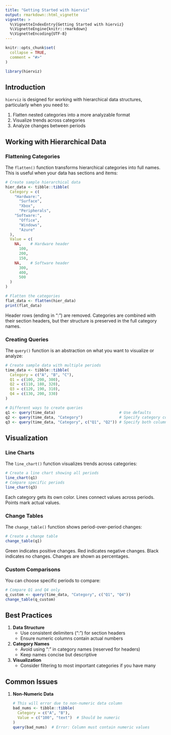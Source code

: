 ```yaml
---
title: "Getting Started with hierviz"
output: rmarkdown::html_vignette
vignette: >
  %\VignetteIndexEntry{Getting Started with hierviz}
  %\VignetteEngine{knitr::rmarkdown}
  %\VignetteEncoding{UTF-8}
---
```


```r
knitr::opts_chunk$set(
  collapse = TRUE,
  comment = "#>"
)
```

```r
library(hierviz)
```

## Introduction

`hierviz` is designed for working with hierarchical data structures, particularly when you need to:

1.  Flatten nested categories into a more analyzable format
2.  Visualize trends across categories
3.  Analyze changes between periods

## Working with Hierarchical Data

### Flattening Categories

The `flatten()` function transforms hierarchical categories into full names. This is useful when your data has sections and items:

```r
# Create sample hierarchical data
hier_data <- tibble::tibble(
  Category = c(
    "Hardware:", 
      "Surface",
      "Xbox",
      "Peripherals",
    "Software:",
      "Office",
      "Windows",
      "Azure"
  ),
  Value = c(
    NA,    # Hardware header
      100,
      200,
      150,
    NA,    # Software header
      300,
      400,
      500
  )
)

# Flatten the categories
flat_data <- flatten(hier_data)
print(flat_data)
```

Header rows (ending in ":") are removed. Categories are combined with their section headers, but ther structure is preserved in the full category names.

### Creating Queries

The `query()` function is an abstraction on what you want to visualize or analyze:

```r
# Create sample data with multiple periods
time_data <- tibble::tibble(
  Category = c("A", "B", "C"),
  Q1 = c(100, 200, 300),
  Q2 = c(110, 180, 320),
  Q3 = c(120, 190, 310),
  Q4 = c(130, 200, 330)
)

# Different ways to create queries
q1 <- query(time_data)                            # Use defaults
q2 <- query(time_data, "Category")                # Specify category column
q3 <- query(time_data, "Category", c("Q1", "Q2")) # Specify both columns
```

## Visualization

### Line Charts

The `line_chart()` function visualizes trends across categories:

```r
# Create a line chart showing all periods
line_chart(q1)
# Compare specific periods
line_chart(q3)
```

Each category gets its own color. Lines connect values across periods. Points mark actual values.

### Change Tables

The `change_table()` function shows period-over-period changes:

```r
# Create a change table
change_table(q1)
```

Green indicates positive changes. Red indicates negative changes. Black indicates no changes. Changes are shown as percentages.

### Custom Comparisons

You can choose specific periods to compare:

```r
# Compare Q1 and Q4 only
q_custom <- query(time_data, "Category", c("Q1", "Q4"))
change_table(q_custom)
```

## Best Practices

1.  **Data Structure**
    -   Use consistent delimiters (":") for section headers
    -   Ensure numeric columns contain actual numbers
2.  **Category Names**
    -   Avoid using ":" in category names (reserved for headers)
    -   Keep names concise but descriptive
3.  **Visualization**
    -   Consider filtering to most important categories if you have many

## Common Issues

1.  **Non-Numeric Data**

    ``` r
    # This will error due to non-numeric data column
    bad_nums <- tibble::tibble(
      Category = c("A", "B"),
      Value = c("100", "text")  # Should be numeric
    )
    query(bad_nums)  # Error: Column must contain numeric values
    ```
